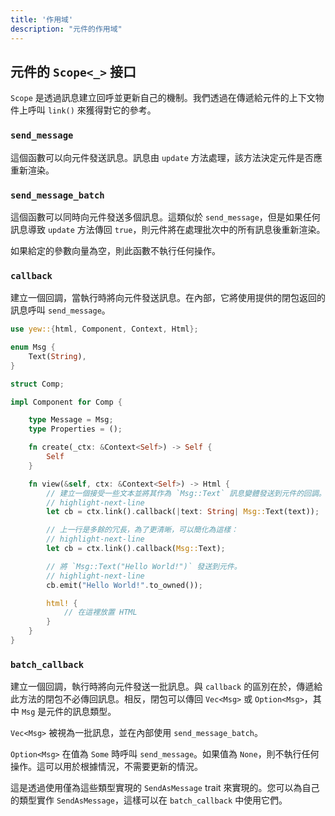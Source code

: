 ```yaml
---
title: '作用域'
description: "元件的作用域"
---
```


## 元件的 `Scope<_>` 接口

`Scope` 是透過訊息建立回呼並更新自己的機制。我們透過在傳遞給元件的上下文物件上呼叫 `link()` 來獲得對它的參考。

### `send_message`

這個函數可以向元件發送訊息。訊息由 `update` 方法處理，該方法決定元件是否應重新渲染。

### `send_message_batch`

這個函數可以同時向元件發送多個訊息。這類似於 `send_message`，但是如果任何訊息導致 `update` 方法傳回 `true`，則元件將在處理批次中的所有訊息後重新渲染。

如果給定的參數向量為空，則此函數不執行任何操作。

### `callback`

建立一個回調，當執行時將向元件發送訊息。在內部，它將使用提供的閉包返回的訊息呼叫 `send_message`。

```rust
use yew::{html, Component, Context, Html};

enum Msg {
    Text(String),
}

struct Comp;

impl Component for Comp {

    type Message = Msg;
    type Properties = ();

    fn create(_ctx: &Context<Self>) -> Self {
        Self
    }

    fn view(&self, ctx: &Context<Self>) -> Html {
        // 建立一個接受一些文本並將其作為 `Msg::Text` 訊息變體發送到元件的回調。
        // highlight-next-line
        let cb = ctx.link().callback(|text: String| Msg::Text(text));

        // 上一行是多餘的冗長，為了更清晰，可以簡化為這樣：
        // highlight-next-line
        let cb = ctx.link().callback(Msg::Text);

        // 將 `Msg::Text("Hello World!")` 發送到元件。
        // highlight-next-line
        cb.emit("Hello World!".to_owned());

        html! {
            // 在這裡放置 HTML
        }
    }
}
```

### `batch_callback`

建立一個回調，執行時將向元件發送一批訊息。與 `callback` 的區別在於，傳遞給此方法的閉包不必傳回訊息。相反，閉包可以傳回 `Vec<Msg>` 或 `Option<Msg>`，其中 `Msg` 是元件的訊息類型。

`Vec<Msg>` 被視為一批訊息，並在內部使用 `send_message_batch`。

`Option<Msg>` 在值為 `Some` 時呼叫 `send_message`。如果值為 `None`，則不執行任何操作。這可以用於根據情況，不需要更新的情況。

這是透過使用僅為這些類型實現的 `SendAsMessage` trait 來實現的。您可以為自己的類型實作 `SendAsMessage`，這樣可以在 `batch_callback` 中使用它們。
